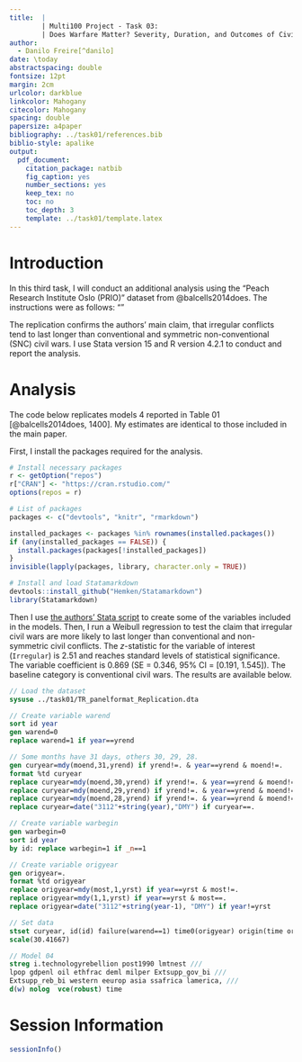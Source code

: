 ```yaml
---
title:  |
        | Multi100 Project - Task 03: 
        | Does Warfare Matter? Severity, Duration, and Outcomes of Civil Wars
author: 
  - Danilo Freire[^danilo]
date: \today
abstractspacing: double
fontsize: 12pt
margin: 2cm
urlcolor: darkblue
linkcolor: Mahogany
citecolor: Mahogany
spacing: double
papersize: a4paper
bibliography: ../task01/references.bib
biblio-style: apalike
output:
  pdf_document:
    citation_package: natbib
    fig_caption: yes
    number_sections: yes
    keep_tex: no
    toc: no
    toc_depth: 3
    template: ../task01/template.latex
---
```


[^danilo]: Senior Lecturer, School of Social and Political Sciences, University
of Lincoln, Lincoln, UK, <dfreire@lincoln.ac.uk>,
<https://danilofreire.github.io>. Replication materials are available
at: <https://github.com/danilofreire/multi100-project>.

# Introduction
\label{sec:intro}

In this third task, I will conduct an additional analysis using the
"Peach Research Institute Oslo (PRIO)" dataset from @balcells2014does. The instructions
were as follows: ""

The replication confirms the authors' main claim, that irregular conflicts tend
to last longer than conventional and symmetric non-conventional (SNC) civil
wars. I use Stata version 15 and R version 4.2.1 to conduct and report the analysis.

# Analysis
\label{sec:analysis}

The code below replicates models 4 reported in Table 01 [@balcells2014does,
1400]. My estimates are identical to those included in the main paper.

First, I install the packages required for the analysis.

```r
# Install necessary packages
r <- getOption("repos")
r["CRAN"] <- "https://cran.rstudio.com/"
options(repos = r)

# List of packages
packages <- c("devtools", "knitr", "rmarkdown")

installed_packages <- packages %in% rownames(installed.packages())
if (any(installed_packages == FALSE)) {
  install.packages(packages[!installed_packages])
}
invisible(lapply(packages, library, character.only = TRUE))

# Install and load Statamarkdown
devtools::install_github("Hemken/Statamarkdown")
library(Statamarkdown)
```

Then I use [the authors' Stata
script](https://osf.io/js2my/?view_only=5b822a6c354940c5a5127c97d2c588fd) to
create some of the variables included in the models. Then, I run a Weibull
regression to test the claim that irregular civil wars are more likely to last
longer than conventional and non-symmetric civil conflicts. The _z_-statistic
for the variable of interest (`Irregular`) is 2.51 and reaches standard levels
of statistical significance. The variable coefficient is 0.869 (SE = 0.346, 95%
CI = [0.191, 1.545]). The baseline category is conventional civil wars. The
results are available below.

```stata
// Load the dataset
sysuse ../task01/TR_panelformat_Replication.dta

// Create variable warend
sort id year
gen warend=0
replace warend=1 if year==yrend

// Some months have 31 days, others 30, 29, 28.
gen curyear=mdy(moend,31,yrend) if yrend!=. & year==yrend & moend!=.
format %td curyear
replace curyear=mdy(moend,30,yrend) if yrend!=. & year==yrend & moend!=. & curyear==.
replace curyear=mdy(moend,29,yrend) if yrend!=. & year==yrend & moend!=. & curyear==.
replace curyear=mdy(moend,28,yrend) if yrend!=. & year==yrend & moend!=. & curyear==.
replace curyear=date("3112"+string(year),"DMY") if curyear==.

// Create variable warbegin
gen warbegin=0
sort id year
by id: replace warbegin=1 if _n==1 

// Create variable origyear
gen origyear=.
format %td origyear
replace origyear=mdy(most,1,yrst) if year==yrst & most!=.
replace origyear=mdy(1,1,yrst) if year==yrst & most==.
replace origyear=date("3112"+string(year-1), "DMY") if year!=yrst

// Set data
stset curyear, id(id) failure(warend==1) time0(origyear) origin(time origyear) ///
scale(30.41667)

// Model 04
streg i.technologyrebellion post1990 lmtnest /// 
lpop gdpenl oil ethfrac deml milper Extsupp_gov_bi ///
Extsupp_reb_bi western eeurop asia ssafrica lamerica, ///
d(w) nolog  vce(robust) time 
```

# Session Information
\label{sec:sessionInfo}

```r
sessionInfo()
```

\setlength{\parindent}{0cm}
\setlength{\parskip}{5pt}
